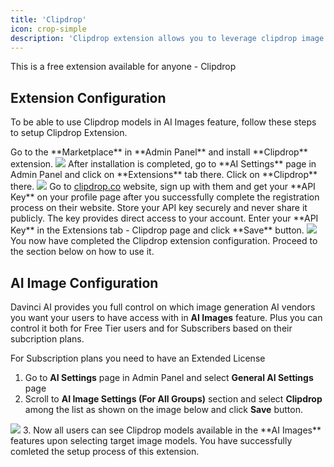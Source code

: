 ```yaml
---
title: 'Clipdrop'
icon: crop-simple
description: 'Clipdrop extension allows you to leverage clipdrop image generation models at AI Images feature in Davinci AI'
---
```


<Check>
This is a free extension available for anyone
</Check>

<Card title="Included Clipdrop Models" >
- Clipdrop
</Card>

## Extension Configuration
To be able to use Clipdrop models in AI Images feature, follow these steps to setup Clipdrop Extension.

<Steps>
  <Step title="Step 1">
    Go to the **Marketplace** in **Admin Panel** and install **Clipdrop** extension.     
    <img src="/images/extensions/clipdrop/clipdrop-1.png" />    
  </Step>
  <Step title="Step 2">
    After installation is completed, go to **AI Settings** page in Admin Panel and click on **Extensions** tab there. Click on **Clipdrop** there. 
    <img src="/images/extensions/clipdrop/clipdrop-2.png" />
  </Step>
  <Step title="Step 3">
    Go to <a href="https://clipdrop.co/" target="_blank">clipdrop.co</a> website, sign up with them and get your **API Key** on your profile page after you successfully complete the registration process on their website.
    <Note>Store your API key securely and never share it publicly. The key provides direct access to your account.</Note>
  </Step>
   <Step title="Step 4">
    Enter your **API Key** in the Extensions tab - Clipdrop page and click **Save** button. 
    <img src="/images/extensions/clipdrop/clipdrop-3.png" />
  </Step>
  <Step title="Step 5">
    You now have completed the Clipdrop extension configuration. Proceed to the section below on how to use it. 
  </Step>
</Steps>

## AI Image Configuration
Davinci AI provides you full control on which image generation AI vendors you want your users to have access with in **AI Images** feature. 
Plus you can control it both for Free Tier users and for Subscribers based on their subcription plans. 

<Note>For Subscription plans you need to have an Extended License</Note>

1. Go to **AI Settings** page in Admin Panel and select **General AI Settings** page
2. Scroll to **AI Image Settings (For All Groups)** section and select **Clipdrop** among the list as shown on the image below and click **Save** button. 
<img src="/images/extensions/clipdrop/clipdrop-4.png" /> 
3. Now all users can see Clipdrop models available in the **AI Images** features upon selecting target image models. 

<Check>
You have successfully comleted the setup process of this extension.
</Check>


